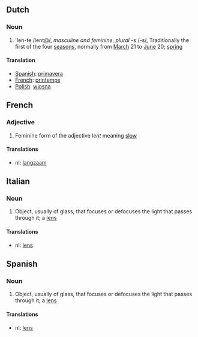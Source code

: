 ==Dutch==
===Noun===
#'len-te /lent@/, ''masculine and feminine'', ''plural'' -s /-s/,  Traditionally the first of the four [[season]]s, normally from [[March]] 21 to [[June]] 20; [[spring]]
====Translation====
*[[Spanish]]: [[primavera]]
*[[French]]: [[printemps]]
*[[Polish]]: [[wiosna]]
==French==
===Adjective===
#Feminine form of the adjective ''lent'' meaning [[slow]]
====Translations====
*nl: [[langzaam]] 
==Italian==
===Noun===
#Object, usually of glass, that focuses or defocuses the light that passes through it; a [[lens]]
====Translations====
*nl: [[lens]] 
==Spanish==
===Noun===
#Object, usually of glass, that focuses or defocuses the light that passes through it; a [[lens]]
====Translations====
*nl: [[lens]]